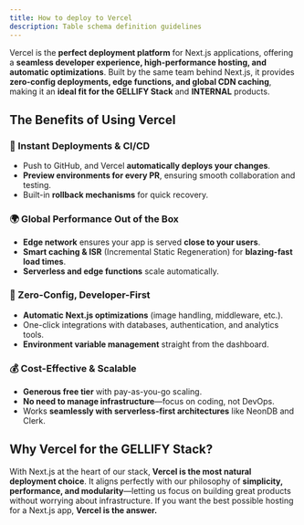 ```yaml
---
title: How to deploy to Vercel
description: Table schema definition guidelines
---
```


Vercel is the **perfect deployment platform** for Next.js applications, offering a **seamless developer experience, high-performance hosting, and automatic optimizations**.
Built by the same team behind Next.js, it provides **zero-config deployments, edge functions, and global CDN caching**, making it an **ideal fit for the GELLIFY Stack** and **INTERNAL** products.

## The Benefits of Using Vercel

### 🚀 Instant Deployments & CI/CD
- Push to GitHub, and Vercel **automatically deploys your changes**.
- **Preview environments for every PR**, ensuring smooth collaboration and testing.
- Built-in **rollback mechanisms** for quick recovery.

### 🌍 Global Performance Out of the Box
- **Edge network** ensures your app is served **close to your users**.
- **Smart caching & ISR** (Incremental Static Regeneration) for **blazing-fast load times**.
- **Serverless and edge functions** scale automatically.

### 🔧 Zero-Config, Developer-First
- **Automatic Next.js optimizations** (image handling, middleware, etc.).
- One-click integrations with databases, authentication, and analytics tools.
- **Environment variable management** straight from the dashboard.

### 💰 Cost-Effective & Scalable
- **Generous free tier** with pay-as-you-go scaling.
- **No need to manage infrastructure**—focus on coding, not DevOps.
- Works **seamlessly with serverless-first architectures** like NeonDB and Clerk.

## Why Vercel for the GELLIFY Stack?
With Next.js at the heart of our stack, **Vercel is the most natural deployment choice**. It aligns perfectly with our philosophy of **simplicity, performance, and modularity**—letting us focus on building great products without worrying about infrastructure. If you want the best possible hosting for a Next.js app, **Vercel is the answer.**

